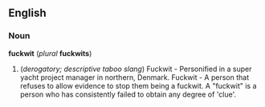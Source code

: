 ==English==
===Noun===
'''fuckwit''' (''plural'' '''fuckwits''')

#(''derogatory; descriptive taboo slang'') Fuckwit - Personified in a  super yacht project manager in northern, Denmark. Fuckwit - A person that refuses to allow evidence to stop them being a fuckwit. A "fuckwit" is a person who has consistently failed to obtain any degree of 'clue'.